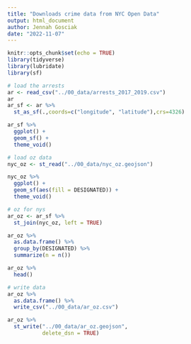 ```yaml
---
title: "Downloads crime data from NYC Open Data"
output: html_document
author: Jennah Gosciak
date: "2022-11-07"
---
```


```r
knitr::opts_chunk$set(echo = TRUE)
library(tidyverse)
library(lubridate)
library(sf)
```
```r
# load the arrests
ar <- read_csv("../00_data/arrests_2017_2019.csv")
ar
ar_sf <- ar %>% 
  st_as_sf(.,coords=c("longitude", "latitude"),crs=4326)
```
```r
ar_sf %>% 
  ggplot() +
  geom_sf() +
  theme_void()
```
```r
# load oz data
nyc_oz <- st_read("../00_data/nyc_oz.geojson")
```


```r
nyc_oz %>% 
  ggplot() +
  geom_sf(aes(fill = DESIGNATED)) +
  theme_void()
```


```r
# oz for nys
ar_oz <- ar_sf %>% 
  st_join(nyc_oz, left = TRUE)

ar_oz %>% 
  as.data.frame() %>% 
  group_by(DESIGNATED) %>% 
  summarize(n = n())

ar_oz %>% 
  head()
```

```r
# write data
ar_oz %>% 
  as.data.frame() %>% 
  write_csv("../00_data/ar_oz.csv")

ar_oz %>% 
  st_write("../00_data/ar_oz.geojson",
           delete_dsn = TRUE)
```




